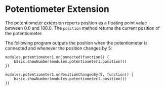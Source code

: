 # Potentiometer Extension

The potentiometer extension reports position as a floating
point value between 0.0 and 100.0.
The `position` method returns the current position of the potentiometer.

The following program outputs the position when
the potentiometer is connected and whenever the position changes by 
5:

```
modules.potentiometer1.onConnected(function() {
    basic.showNumber(modules.potentiometer1.position())
})

modules.potentiometer1.onPositionChangedBy(5, function() {
    basic.showNumber(modules.potentiometer1.position())
})
```
